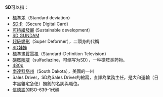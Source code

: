 {{noteTA
|1=zh-hans:标清; zh-hant:標準解析度; zh-tw:標準畫質;
}}

'''SD'''可以指：
*[[標準差|標準差]]（Standard deviation）
*[[SD卡|SD卡]]（Secure Digital Card）
* [[可持續發展|可持續發展]] (Sustainable development)
*[[SD_GUNDAM系列|SD GUNDAM]]
*[[超級變形|超級變形]]（Super Deformer），二頭身的代稱
*[[SD娃娃|SD娃娃]]
*[[標準畫質電視|標準畫質電視]]（Standard-Definition Television）
*[[磺胺嘧啶|磺胺嘧啶]]（sulfadiazine，可缩写为SD），一种磺胺类药物。
*[[480p|480p]]
*[[南達科塔州|南達科塔州]]（South Dakota），美國的一州
*Sales Driver，SD為Sales Driver的縮寫，直譯為業務主任，是大和運輸（日本黑貓宅急便）獨創的名詞與職位。
*[[信德語|信德語]]的ISO-639-1代碼
{{disambig||Cat=二字拉丁字母缩写消歧义}}
